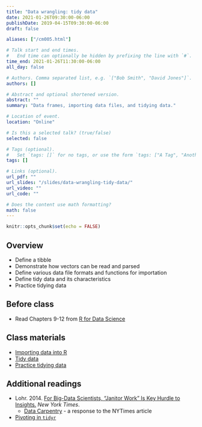 ```yaml
---
title: "Data wrangling: tidy data"
date: 2021-01-26T09:30:00-06:00
publishDate: 2019-04-15T09:30:00-06:00
draft: false

aliases: ["/cm005.html"]

# Talk start and end times.
#   End time can optionally be hidden by prefixing the line with `#`.
time_end: 2021-01-26T11:30:00-06:00
all_day: false

# Authors. Comma separated list, e.g. `["Bob Smith", "David Jones"]`.
authors: []

# Abstract and optional shortened version.
abstract: ""
summary: "Data frames, importing data files, and tidying data."

# Location of event.
location: "Online"

# Is this a selected talk? (true/false)
selected: false

# Tags (optional).
#   Set `tags: []` for no tags, or use the form `tags: ["A Tag", "Another Tag"]` for one or more tags.
tags: []

# Links (optional).
url_pdf: ""
url_slides: "/slides/data-wrangling-tidy-data/"
url_video: ""
url_code: ""

# Does the content use math formatting?
math: false
---
```


```r
knitr::opts_chunk$set(echo = FALSE)
```

## Overview

* Define a tibble
* Demonstrate how vectors can be read and parsed
* Define various data file formats and functions for importation
* Define tidy data and its characteristics
* Practice tidying data

## Before class

* Read Chapters 9-12 from [R for Data Science](http://r4ds.had.co.nz/)

## Class materials

* [Importing data into R](/notes/importing-data/)
* [Tidy data](/notes/tidy-data/)
* [Practice tidying data](/notes/tidy-exercise/)

## Additional readings

* Lohr. 2014. [For Big-Data Scientists, "Janitor Work" Is Key Hurdle to Insights.](http://www.nytimes.com/2014/08/18/technology/for-big-data-scientists-hurdle-to-insights-is-janitor-work.html?_r=0) *New York Times*.
    * [Data Carpentry](http://www.mimno.org/articles/carpentry/) - a response to the NYTimes article
* [Pivoting in `tidyr`](https://tidyr.tidyverse.org/articles/pivot.html)
